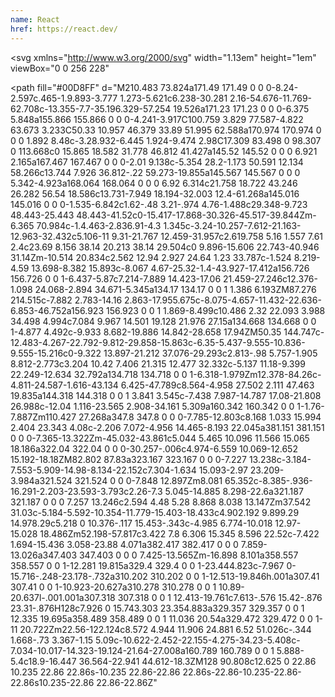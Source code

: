 ```yaml
---
name: React
href: https://react.dev/
---
```


<svg
  xmlns="http://www.w3.org/2000/svg"
  width="1.13em"
  height="1em"
  viewBox="0 0 256 228"
>
  <path
    fill="#00D8FF"
    d="M210.483 73.824a171.49 171.49 0 0 0-8.24-2.597c.465-1.9.893-3.777 1.273-5.621c6.238-30.281 2.16-54.676-11.769-62.708c-13.355-7.7-35.196.329-57.254 19.526a171.23 171.23 0 0 0-6.375 5.848a155.866 155.866 0 0 0-4.241-3.917C100.759 3.829 77.587-4.822 63.673 3.233C50.33 10.957 46.379 33.89 51.995 62.588a170.974 170.974 0 0 0 1.892 8.48c-3.28.932-6.445 1.924-9.474 2.98C17.309 83.498 0 98.307 0 113.668c0 15.865 18.582 31.778 46.812 41.427a145.52 145.52 0 0 0 6.921 2.165a167.467 167.467 0 0 0-2.01 9.138c-5.354 28.2-1.173 50.591 12.134 58.266c13.744 7.926 36.812-.22 59.273-19.855a145.567 145.567 0 0 0 5.342-4.923a168.064 168.064 0 0 0 6.92 6.314c21.758 18.722 43.246 26.282 56.54 18.586c13.731-7.949 18.194-32.003 12.4-61.268a145.016 145.016 0 0 0-1.535-6.842c1.62-.48 3.21-.974 4.76-1.488c29.348-9.723 48.443-25.443 48.443-41.52c0-15.417-17.868-30.326-45.517-39.844Zm-6.365 70.984c-1.4.463-2.836.91-4.3 1.345c-3.24-10.257-7.612-21.163-12.963-32.432c5.106-11 9.31-21.767 12.459-31.957c2.619.758 5.16 1.557 7.61 2.4c23.69 8.156 38.14 20.213 38.14 29.504c0 9.896-15.606 22.743-40.946 31.14Zm-10.514 20.834c2.562 12.94 2.927 24.64 1.23 33.787c-1.524 8.219-4.59 13.698-8.382 15.893c-8.067 4.67-25.32-1.4-43.927-17.412a156.726 156.726 0 0 1-6.437-5.87c7.214-7.889 14.423-17.06 21.459-27.246c12.376-1.098 24.068-2.894 34.671-5.345a134.17 134.17 0 0 1 1.386 6.193ZM87.276 214.515c-7.882 2.783-14.16 2.863-17.955.675c-8.075-4.657-11.432-22.636-6.853-46.752a156.923 156.923 0 0 1 1.869-8.499c10.486 2.32 22.093 3.988 34.498 4.994c7.084 9.967 14.501 19.128 21.976 27.15a134.668 134.668 0 0 1-4.877 4.492c-9.933 8.682-19.886 14.842-28.658 17.94ZM50.35 144.747c-12.483-4.267-22.792-9.812-29.858-15.863c-6.35-5.437-9.555-10.836-9.555-15.216c0-9.322 13.897-21.212 37.076-29.293c2.813-.98 5.757-1.905 8.812-2.773c3.204 10.42 7.406 21.315 12.477 32.332c-5.137 11.18-9.399 22.249-12.634 32.792a134.718 134.718 0 0 1-6.318-1.979Zm12.378-84.26c-4.811-24.587-1.616-43.134 6.425-47.789c8.564-4.958 27.502 2.111 47.463 19.835a144.318 144.318 0 0 1 3.841 3.545c-7.438 7.987-14.787 17.08-21.808 26.988c-12.04 1.116-23.565 2.908-34.161 5.309a160.342 160.342 0 0 1-1.76-7.887Zm110.427 27.268a347.8 347.8 0 0 0-7.785-12.803c8.168 1.033 15.994 2.404 23.343 4.08c-2.206 7.072-4.956 14.465-8.193 22.045a381.151 381.151 0 0 0-7.365-13.322Zm-45.032-43.861c5.044 5.465 10.096 11.566 15.065 18.186a322.04 322.04 0 0 0-30.257-.006c4.974-6.559 10.069-12.652 15.192-18.18ZM82.802 87.83a323.167 323.167 0 0 0-7.227 13.238c-3.184-7.553-5.909-14.98-8.134-22.152c7.304-1.634 15.093-2.97 23.209-3.984a321.524 321.524 0 0 0-7.848 12.897Zm8.081 65.352c-8.385-.936-16.291-2.203-23.593-3.793c2.26-7.3 5.045-14.885 8.298-22.6a321.187 321.187 0 0 0 7.257 13.246c2.594 4.48 5.28 8.868 8.038 13.147Zm37.542 31.03c-5.184-5.592-10.354-11.779-15.403-18.433c4.902.192 9.899.29 14.978.29c5.218 0 10.376-.117 15.453-.343c-4.985 6.774-10.018 12.97-15.028 18.486Zm52.198-57.817c3.422 7.8 6.306 15.345 8.596 22.52c-7.422 1.694-15.436 3.058-23.88 4.071a382.417 382.417 0 0 0 7.859-13.026a347.403 347.403 0 0 0 7.425-13.565Zm-16.898 8.101a358.557 358.557 0 0 1-12.281 19.815a329.4 329.4 0 0 1-23.444.823c-7.967 0-15.716-.248-23.178-.732a310.202 310.202 0 0 1-12.513-19.846h.001a307.41 307.41 0 0 1-10.923-20.627a310.278 310.278 0 0 1 10.89-20.637l-.001.001a307.318 307.318 0 0 1 12.413-19.761c7.613-.576 15.42-.876 23.31-.876H128c7.926 0 15.743.303 23.354.883a329.357 329.357 0 0 1 12.335 19.695a358.489 358.489 0 0 1 11.036 20.54a329.472 329.472 0 0 1-11 20.722Zm22.56-122.124c8.572 4.944 11.906 24.881 6.52 51.026c-.344 1.668-.73 3.367-1.15 5.09c-10.622-2.452-22.155-4.275-34.23-5.408c-7.034-10.017-14.323-19.124-21.64-27.008a160.789 160.789 0 0 1 5.888-5.4c18.9-16.447 36.564-22.941 44.612-18.3ZM128 90.808c12.625 0 22.86 10.235 22.86 22.86s-10.235 22.86-22.86 22.86s-22.86-10.235-22.86-22.86s10.235-22.86 22.86-22.86Z"
  ></path>
</svg>